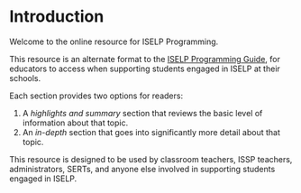 # Introduction
 
Welcome to the online resource for ISELP Programming.

This resource is an alternate format to the [ISELP Programming Guide](https://docs.google.com/document/d/19JGCfusp80INEaoEr3Kflopd67AFguzkGtJh-I2Y7Lg/edit?usp=sharing), for educators to access when supporting students engaged in ISELP at their schools.

Each section provides two options for readers:

1. A *highlights and summary* section that reviews the basic level of information about that topic.
2. An *in-depth* section that goes into significantly more detail about that topic.

This resource is designed to be used by classroom teachers, ISSP teachers, administrators, SERTs, and anyone else involved in supporting students engaged in ISELP.